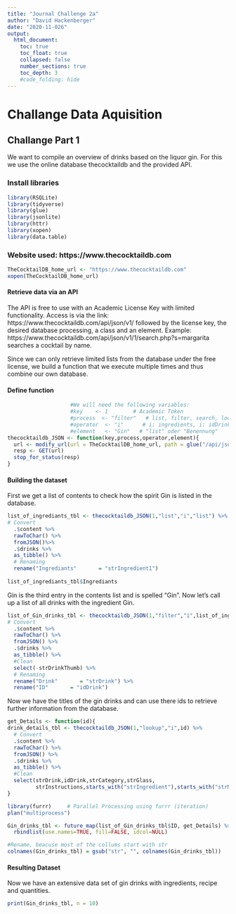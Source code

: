 ```yaml
---
title: "Journal Challenge 2a"
author: "David Hackenberger"
date: "2020-11-026"
output:
  html_document:
    toc: true
    toc_float: true
    collapsed: false
    number_sections: true
    toc_depth: 3
    #code_folding: hide
---
```


# Challange Data Aquisition
## Challange Part 1
We want to compile an overview of drinks based on the liquor gin.
For this we use the online database thecocktaildb and the provided API.

### Install libraries
```r
library(RSQLite)
library(tidyverse)
library(glue)
library(jsonlite)
library(httr)
library(xopen)  
library(data.table)
```

### Website used: https://www.thecocktaildb.com
```r
TheCocktailDB_home_url <- "https://www.thecocktaildb.com"
xopen(TheCocktailDB_home_url)
```

#### Retrieve data via an API
The API is free to use with an Academic License Key with limited functionality.
Access is via the link: https://www.thecocktaildb.com/api/json/v1/ followed by the license key, the desired database processing, a class and an element.
Example: https://www.thecocktaildb.com/api/json/v1/1/search.php?s=margarita searches a cocktail by name.

Since we can only retrieve limited lists from the database under the free license, we build a function that we execute multiple times and thus combine our own database.

#### Define function
```r
                    #We will need the following variables:
                    #key    <- 1        # Academic Token
                    #process  <- "filter"   # list, filter, search, lookup
                    #operator  <- "i"      # i: ingredients, i: idDrink, iid: ingrediants by ID
                    #element   <- "Gin"   # "list" oder "Benennung"
thecocktaildb_JSON <- function(key,process,operator,element){
  url <- modify_url(url = TheCocktailDB_home_url, path = glue("/api/json/v1/{key}/{process}.php?{operator}={element}"))
  resp <- GET(url)
  stop_for_status(resp)
}
```

#### Building the dataset
First we get a list of contents to check how the spirit Gin is listed in the database.
```r
list_of_ingrediants_tbl <- thecocktaildb_JSON(1,"list","i","list") %>%
# Convert
  .$content %>% 
  rawToChar() %>% 
  fromJSON()%>%
  .$drinks %>%
  as_tibble() %>%
  # Renaming
  rename("Ingrediants"       = "strIngredient1")
  
list_of_ingrediants_tbl$Ingrediants
```

Gin is the third entry in the contents list and is spelled "Gin".
Now let's call up a list of all drinks with the ingredient Gin.
```r
list_of_Gin_drinks_tbl <- thecocktaildb_JSON(1,"filter","i",list_of_ingrediants_tbl$Ingrediants[3]) %>%
# Convert
  .$content %>% 
  rawToChar() %>% 
  fromJSON() %>%
  .$drinks %>%
  as_tibble() %>%
  #Clean
  select(-strDrinkThumb) %>%
  # Renaming
  rename("Drink"       = "strDrink") %>%
  rename("ID"       = "idDrink")
```

Now we have the titles of the gin drinks and can use there ids to retrieve further information from the database.
```r
get_Details <- function(id){
drink_details_tbl <- thecocktaildb_JSON(1,"lookup","i",id) %>% 
  # Convert
  .$content %>% 
  rawToChar() %>% 
  fromJSON() %>% 
  .$drinks %>%
  as_tibble() %>% 
  #Clean
  select(strDrink,idDrink,strCategory,strGlass,
         strInstructions,starts_with("strIngredient"),starts_with("strMeasure"))
}

library(furrr)     # Parallel Processing using furrr (iteration)
plan("multiprocess")

Gin_drinks_tbl <- future_map(list_of_Gin_drinks_tbl$ID, get_Details) %>% 
  rbindlist(use.names=TRUE, fill=FALSE, idcol=NULL)

#Rename, beacuse most of the collums start with str
colnames(Gin_drinks_tbl) = gsub("str", "", colnames(Gin_drinks_tbl))
```

#### Resulting Dataset
Now we have an extensive data set of gin drinks with ingredients, recipe and quantities.
```r
print(Gin_drinks_tbl, n = 10)
```
  
  
